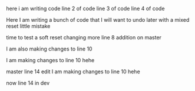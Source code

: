 here i am writing code 
line 2 of code
line 3 of code
line 4 of code

Here I am writing a bunch of code that I will want to undo later with a mixed reset little mistake

time to test a soft reset changing more line 8 addition on master

I am also making changes to line 10

I am making changes to line 10 hehe

master line 14 edit
I am making changes to line 10 hehe



now line 14 in dev
